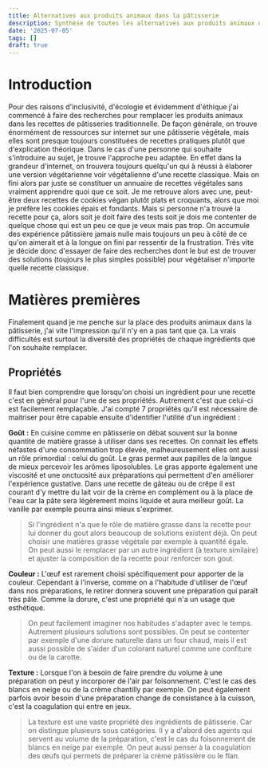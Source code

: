 ```yaml
---
title: Alternatives aux produits animaux dans la pâtisserie
description: Synthèse de toutes les alternatives aux produits animaux dans la pâtisserie.
date: '2025-07-05'
tags: []
draft: true
---
```

# Introduction

Pour des raisons d'inclusivité, d'écologie et évidemment d'éthique j'ai commencé à faire des recherches pour remplacer les produits animaux dans les recettes de pâtisseries traditionnelle. De façon générale, on trouve énormément de ressources sur internet sur une pâtisserie végétale, mais elles sont presque toujours constituées de recettes pratiques plutôt que d'explication théorique. Dans le cas d'une personne qui souhaite s'introduire au sujet, je trouve l'approche peu adaptée. En effet dans la grandeur d'internet, on trouvera toujours quelqu'un qui à réussi à élaborer une version végétarienne voir végétalienne d'une recette classique. Mais on fini alors par juste se constituer un annuaire de recettes végétales sans vraiment apprendre quoi que ce soit. Je me retrouve alors avec une, peut-être deux recettes de cookies végan plutôt plats et croquants, alors que moi je préfère les cookies épais et fondants. Mais si personne n'a trouvé la recette pour ça, alors soit je doit faire des tests soit je dois me contenter de quelque chose qui est un peu ce que je veux mais pas trop. On accumule des expérience pâtissière jamais nulle mais toujours un peu à côté de ce qu'on aimerait et à la longue on fini par ressentir de la frustration.
Très vite je décide donc d'essayer de faire des recherches dont le but est de trouver des solutions (toujours le plus simples possible) pour végétaliser n'importe quelle recette classique.

# Matières premières

Finalement quand je me penche sur la place des produits animaux dans la pâtisserie, j'ai vite l'impression qu'il n'y en a pas tant que ça. La vrais difficultés est surtout la diversité des propriétés de chaque ingrédients que l'on souhaite remplacer.

## Propriétés

Il faut bien comprendre que lorsqu'on choisi un ingrédient pour une recette c'est en général pour l'une de ses propriétés. Autrement c'est que celui-ci est facilement remplaçable. J'ai compté 7 propriétés qu'il est nécessaire de maitriser pour être capable ensuite d'identifier l'utilité d'un ingrédient :

**Goût :**
En cuisine comme en pâtisserie on débat souvent sur la bonne quantité de matière grasse à utiliser dans ses recettes. On connait les effets néfastes d'une consommation trop élevée, malheureusement elles ont aussi un rôle primordial : celui du goût. Le gras permet aux papilles de la langue de mieux percevoir les arômes liposolubles. Le gras apporte également une viscosité et une onctuosité aux préparations qui permettent d'en améliorer l'expérience gustative.
Dans une recette de gâteau ou de crêpe il est courant d'y mettre du lait voir de la crème en complément ou à la place de l'eau car la pâte sera légèrement moins liquide et aura meilleur goût. La vanille par exemple pourra ainsi mieux s'exprimer.

> Si l'ingrédient n'a que le rôle de matière grasse dans la recette pour lui donner du gout alors beaucoup de solutions existent déjà. On peut choisir une matières grasse végétale par exemple à quantité égale. On peut aussi le remplacer par un autre ingrédient (à texture similaire) et ajuster la composition de la recette pour renforcer son gout.

**Couleur :**
L'œuf est rarement choisi spécifiquement pour apporter de la couleur. Cependant à l'inverse, comme on a l'habitude d'utiliser de l'œuf dans nos préparations, le retirer donnera souvent une préparation qui paraît très pâle. Comme la dorure, c'est une propriété qui n'a un usage que esthétique.

> On peut facilement imaginer nos habitudes s'adapter avec le temps. Autrement plusieurs solutions sont possibles. On peut se contenter par exemple d'une dorure naturelle dans un four chaud, mais il est aussi possible de s'aider d'un colorant naturel comme une confiture ou de la carotte.

**Texture :**
Lorsque l'on à besoin de faire prendre du volume à une préparation on peut y incorporer de l'air par foisonnement. C'est le cas des blancs en neige ou de la crème chantilly par exemple. On peut également parfois avoir besoin d'une préparation change de consistance à la cuisson, c'est la coagulation qui entre en jeux.

> La texture est une vaste propriété des ingrédients de pâtisserie. Car on distingue plusieurs sous catégories. Il y a d'abord des agents qui servent au volume de la préparation, c'est le cas du foisonnement de blancs en neige par exemple.  On peut aussi penser à la coagulation des œufs qui permets de préparer la crème pâtissière ou le flan.
